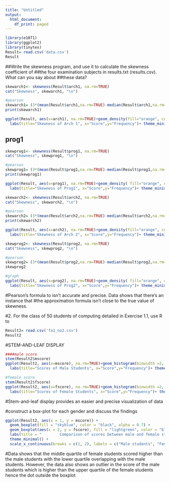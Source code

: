 ```yaml
---
title: "Untitled"
output:
  html_document:
    df_print: paged
---
```

```r
library(e1071)
library(ggplot2)
library(tinytex)
Result= read.csv('data.csv')
Result
```

##Write the skewness program, and use it to calculate the skewness coefficient of
##the four examination subjects in results.txt (results.csv). What can you say about
##these data?

```r
skewarch1<- skewness(Result$arch1, na.rm=TRUE)
cat("Skewness", skewarch1, "\n")

#pearson
skewarch1= (3*(mean(Result$arch1,na.rm=TRUE)-median(Result$arch1,na.rm=TRUE)))/sd(Result$arch1,na.rm=TRUE)
print(skewarch1)

ggplot(Result, aes(x=arch1), na.rm=TRUE)+geom_density(fill="orange", color="black", alpha=1)+
  labs(title="Skewness of Arch 1", x="Score",y="Frequency")+ theme_minimal()
```

## prog1

```r
skewprog1<- skewness(Result$prog1, na.rm=TRUE)
cat("Skewness", skewprog1, "\n")

#pearson
skewprog1= (3*(mean(Result$prog1,na.rm=TRUE)-median(Result$prog1,na.rm=TRUE)))/sd(Result$prog1,na.rm=TRUE)
print(skewprog1)

ggplot(Result, aes(x=prog1), na.rm=TRUE)+geom_density( fill="orange", color="black", alpha=1)+
  labs(title="Skewness of Prog1", x="Score",y="Frequency")+ theme_minimal()
```

```r
skewarch2<- skewness(Result$arch2, na.rm=TRUE)
cat("Skewness", skewarch2, "\n")

#pearson
skewarch2= (3*(mean(Result$arch2,na.rm=TRUE)-median(Result$arch2,na.rm=TRUE)))/sd(Result$arch2,na.rm=TRUE)
print(skewarch2)

ggplot(Result, aes(x=arch2), na.rm=TRUE)+geom_density(fill="orange", color="black", alpha=1)+
  labs(title="Skewness of Arch 2", x="Score",y="Frequency")+ theme_minimal()
```
```r
skewprog2<- skewness(Result$prog2, na.rm=TRUE)
cat("Skewness", skewprog2, "\n")

#pearson
skewprog2= (3*(mean(Result$prog2,na.rm=TRUE)-median(Result$prog2,na.rm=TRUE)))/sd(Result$prog2,na.rm=TRUE)
skewprog2

#graph
ggplot(Result, aes(x=prog2), na.rm=TRUE)+geom_density( fill="orange", color="black", alpha=1)+
  labs(title="Skewness of Prog2", x="Score",y="Frequency")+ theme_minimal()
```

#Pearson’s formula to isn’t accurate and precise. Data shows that there’s an instance that
#the approximation formula isn’t close to the true value of skewness.


#2. For the class of 50 students of computing detailed in Exercise 1.1, use R to

```r
Result2= read.csv('fa1_no2.csv')
Result2
```

#STEM-AND-LEAF DISPLAY
```r
####male score
stem(Result2$mscore)
ggplot(Result2, aes(x=mscore), na.rm=TRUE)+geom_histogram(binwidth =2, fill="orange", color="black", alpha=1)+
  labs(title="Scores of Male Students", x="Score",y="Frequency")+ theme_minimal()
```

```r
#female score
stem(Result2$fscore)
ggplot(Result2, aes(x=fscore), na.rm=TRUE)+geom_histogram(binwidth =2, fill="orange", color="black", alpha=1)+
  labs(title="Scores of Female Students", x="Score",y="Frequency")+ theme_minimal()
```
#Stem-and-leaf display provides an easier and precise visualization of data


#construct a box-plot for each gender and discuss the findings

```r
ggplot(Result2, aes(x = 1, y = mscore)) +
  geom_boxplot(fill = "skyblue", color = "black", alpha = 0.7) +
  geom_boxplot(aes(x = 2, y = fscore), fill = "lightgreen", color = "black", alpha = 0.7) +
  labs(title = "        Comparison of scores between male and female students", x = "Students", y = "Values") +
  theme_minimal() +
  scale_x_continuous(breaks = c(1, 2), labels = c("Male students", "Female Students"))
```

#Data shows that the middle quartile of female students scored higher than the male students with the lower quartile overlapping with the male students. However, the data also shows an outlier  in the score of the male students which is higher than the upper quartile of the female students hence the dot outside the boxplot 
